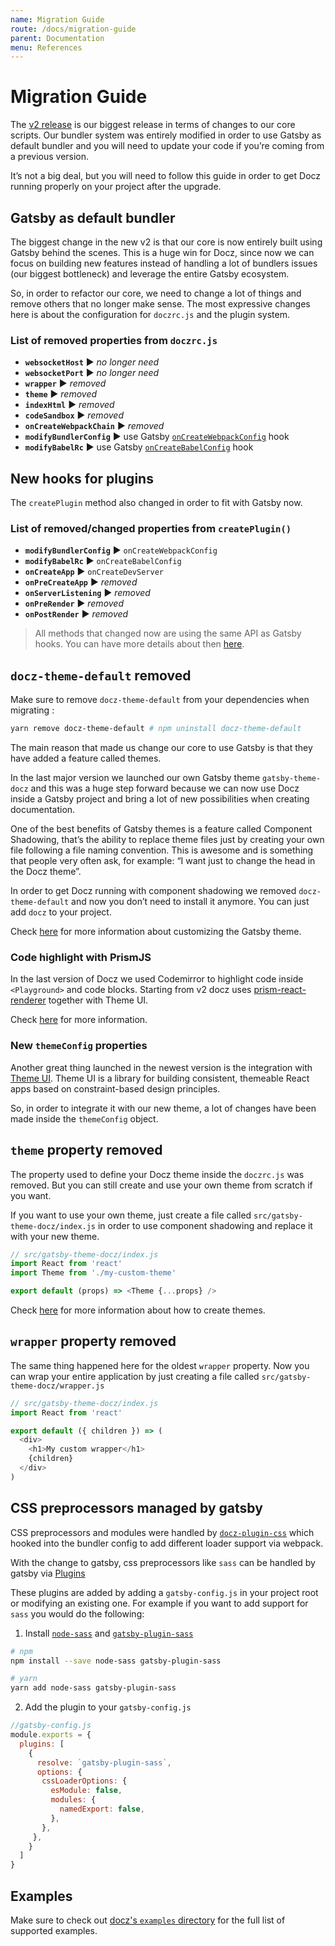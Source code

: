 ```yaml
---
name: Migration Guide
route: /docs/migration-guide
parent: Documentation
menu: References
---
```


# Migration Guide

The [v2 release](https://github.com/pedronauck/docz/pull/950) is our biggest release in terms of changes to our core scripts. Our bundler system was entirely modified in order to use Gatsby as default bundler and you will need to update your code if you’re coming from a previous version.

It’s not a big deal, but you will need to follow this guide in order to get Docz running properly on your project after the upgrade.

## Gatsby as default bundler

The biggest change in the new v2 is that our core is now entirely built using Gatsby behind the scenes. This is a huge win for Docz, since now we can focus on building new features instead of handling a lot of bundlers issues (our biggest bottleneck) and leverage the entire Gatsby ecosystem.

So, in order to refactor our core, we need to change a lot of things and remove others that no longer make sense. The most expressive changes here is about the configuration for `doczrc.js` and the plugin system.

### List of removed properties from `doczrc.js`
* **`websocketHost`** ▶︎ _no longer need_
* **`websocketPort`** ︎︎︎▶︎ _no longer need_
* **`wrapper`** ▶︎ _removed_
* **`theme`** ▶︎ _removed_
* **`indexHtml`** ▶︎ _removed_
* **`codeSandbox`** ▶︎ _removed_
* **`onCreateWebpackChain`** ▶︎ _removed_
* **`modifyBundlerConfig`** ▶︎ use Gatsby [`onCreateWebpackConfig`](https://www.gatsbyjs.org/docs/node-apis/#onCreateWebpackConfig) hook
* **`modifyBabelRc`** ▶︎ use Gatsby [`onCreateBabelConfig`](https://www.gatsbyjs.org/docs/node-apis/#onCreateBabelConfig) hook

## New hooks for plugins
The `createPlugin` method also changed in order to fit with Gatsby now.

### List of removed/changed properties from `createPlugin()`

* **`modifyBundlerConfig`** ▶︎ `onCreateWebpackConfig`
* **`modifyBabelRc`** ▶︎ `onCreateBabelConfig`
* **`onCreateApp`** ▶︎ `onCreateDevServer`
* **`onPreCreateApp`** ▶︎ _removed_
* **`onServerListening`** ▶︎ _removed_
* **`onPreRender`** ▶︎ _removed_
* **`onPostRender`** ▶︎ _removed_

> All methods that changed now are using the same API as Gatsby hooks.
> You can have more details about then [here](https://www.gatsbyjs.org/docs/node-apis).

## `docz-theme-default` removed

Make sure to remove `docz-theme-default` from your dependencies when migrating :

```sh
yarn remove docz-theme-default # npm uninstall docz-theme-default
```

The main reason that made us change our core to use Gatsby is that they have added a feature called themes.

In the last major version we launched our own Gatsby theme `gatsby-theme-docz` and this was a huge step forward because we can now use Docz inside a Gatsby project and bring a lot of new possibilities when creating documentation.

One of the best benefits of Gatsby themes is a feature called Component Shadowing, that’s the ability to replace theme files just by creating your own file following a file naming convention. This is awesome and is something that people very often ask, for example: “I want just to change the head in the Docz theme”.

In order to get Docz running with component shadowing we removed `docz-theme-default` and now you don’t need to install it anymore. You can just add `docz` to your project.

Check [here](https://github.com/doczjs/docz/tree/master/core/gatsby-theme-docz#customizing-components) for more information about customizing the Gatsby theme.

### Code highlight with PrismJS

In the last version of Docz we used Codemirror to highlight code inside `<Playground>` and code blocks. Starting from v2 docz uses [prism-react-renderer](https://github.com/FormidableLabs/prism-react-renderer) together with Theme UI.

Check [here](https://github.com/FormidableLabs/prism-react-renderer) for more information.

### New `themeConfig` properties

Another great thing launched in the newest version is the integration with [Theme UI](https://theme-ui.com). Theme UI is a library for building consistent, themeable React apps based on constraint-based design principles.

So, in order to integrate it with our new theme, a lot of changes have been made inside the `themeConfig` object.


## `theme` property removed

The property used to define your Docz theme inside the `doczrc.js` was removed. But you can still create and use your own theme from scratch if you want.

If you want to use your own theme, just create a file called `src/gatsby-theme-docz/index.js` in order to use component shadowing and replace it with your new theme.

```js
// src/gatsby-theme-docz/index.js
import React from 'react'
import Theme from './my-custom-theme'

export default (props) => <Theme {...props} />
```

Check [here](https://www.docz.site/docs/creating-themes) for more information about how to create themes.

## `wrapper` property removed
The same thing happened here for the oldest `wrapper` property. Now you can wrap your entire application by just creating a file called `src/gatsby-theme-docz/wrapper.js`

```js
// src/gatsby-theme-docz/index.js
import React from 'react'

export default ({ children }) => (
  <div>
    <h1>My custom wrapper</h1>
    {children}
  </div>
)
```

## CSS preprocessors managed by gatsby

CSS preprocessors and modules were handled by [`docz-plugin-css`](https://github.com/doczjs/docz-plugin-css) which hooked into the bundler config to add different loader support via webpack.

With the change to gatsby, css preprocessors like `sass` can be handled by gatsby via [Plugins](https://www.gatsbyjs.org/plugins/)

These plugins are added by adding a `gatsby-config.js` in your project root or modifying an existing one. For example if you want to add support for `sass` you would do the following:

1. Install [`node-sass`](https://github.com/sass/node-sass) and [`gatsby-plugin-sass`](https://www.gatsbyjs.org/packages/gatsby-plugin-sass/)
```bash
# npm
npm install --save node-sass gatsby-plugin-sass

# yarn
yarn add node-sass gatsby-plugin-sass
```

2. Add the plugin to your `gatsby-config.js`
```js
//gatsby-config.js
module.exports = {
  plugins: [
    {
      resolve: `gatsby-plugin-sass`,
      options: {
       cssLoaderOptions: {
         esModule: false,
         modules: {
           namedExport: false,
         },
       },
     },
    }
  ]
}
```

## Examples

Make sure to check out [docz's `examples` directory](https://github.com/doczjs/docz/tree/master/examples) for the full list of supported examples.

